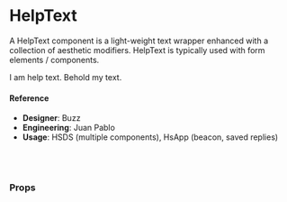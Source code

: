 
<Meta
  title="Components/Text/HelpText"
  component={HelpText}
/>

# HelpText

A HelpText component is a light-weight text wrapper enhanced with a collection of aesthetic modifiers. HelpText is typically used with form elements / components.

<Preview>
  <Story name="default">
    <HelpText
      shade={select('Shade', {
        default: 'default',
        subtle: 'subtle',
        slightlyMuted: 'slightlyMuted',
        muted: 'muted',
        faint: 'faint',
        extraMuted: 'extraMuted',
      }, 'default')}
      size={select('Size', {
        10: '10',
        11: '11',
        12: '12',
        13: '13',
        14: '14',
        15: '15',
        20: '20',
        48: '48'
      }, '13')}
      state={select('State', {
        default: '',
        error: 'error',
        success: 'success',
        warning: 'warning'
      }, '')}
      isCompact={boolean('isCompact', false)}
    >I am help text. Behold my text.</HelpText>
  </Story>
</Preview>

#### Reference

- **Designer**: Buzz
- **Engineering**: Juan Pablo
- **Usage**: HSDS (multiple components), HsApp (beacon, saved replies)

<br />
<br />

### Props

<Props of={HelpText} />
